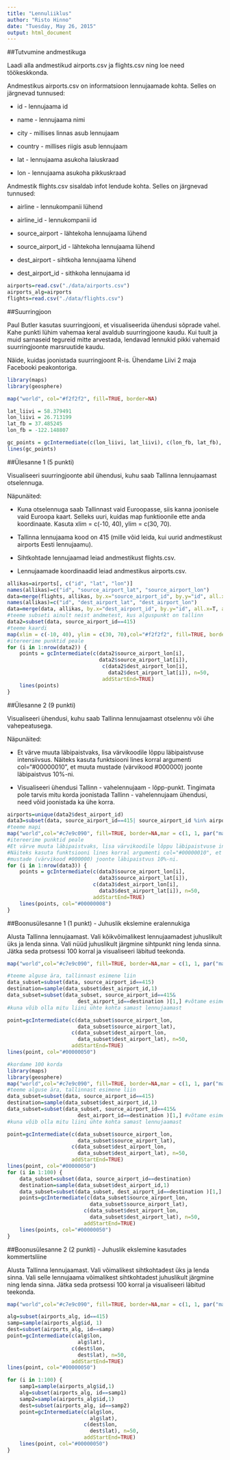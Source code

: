 ```yaml
---
title: "Lennuliiklus"
author: "Risto Hinno"
date: "Tuesday, May 26, 2015"
output: html_document
---
```



##Tutvumine andmestikuga

Laadi alla andmestikud airports.csv ja flights.csv ning loe need töökeskkonda.

Andmestikus airports.csv on informatsioon lennujaamade kohta. Selles on järgnevad tunnused:

- id - lennujaama id

- name - lennujaama nimi

- city - millises linnas asub lennujaam

- country - millises riigis asub lennujaam

- lat - lennujaama asukoha laiuskraad

- lon - lennujaama asukoha pikkuskraad

Andmestik flights.csv sisaldab infot lendude kohta. Selles on järgnevad tunnused:

- airline - lennukompanii lühend

- airline_id - lennukompanii id

- source_airport - lähtekoha lennujaama lühend

- source_airport_id - lähtekoha lennujaama lühend

- dest_airport - sihtkoha lennujaama lühend

- dest_airport_id - sithkoha lennujaama id
```r
airports=read.csv("./data/airports.csv")
airports_alg=airports
flights=read.csv("./data/flights.csv")

```


##Suurringjoon

Paul Butler kasutas suurringjooni, et visualiseerida ühendusi sõprade vahel. Kahe punkti lühim vahemaa keral avaldub suurringjoone kaudu. Kui tuult ja muid sarnaseid tegureid mitte arvestada, lendavad lennukid pikki vahemaid suurringjoonte marsruutide kaudu.

Näide, kuidas joonistada suurringjoont R-is. Ühendame Liivi 2 maja Facebooki peakontoriga.


```r
library(maps)
library(geosphere)

map("world", col="#f2f2f2", fill=TRUE, border=NA)

lat_liivi = 58.379491
lon_liivi = 26.713199
lat_fb = 37.485245
lon_fb = -122.148807

gc_points = gcIntermediate(c(lon_liivi, lat_liivi), c(lon_fb, lat_fb), n=50, addStartEnd=TRUE)
lines(gc_points)

```

##Ülesanne 1 (5 punkti)

Visualiseeri suurringjoonte abil ühendusi, kuhu saab Tallinna lennujaamast otselennuga.

Näpunäited:

- Kuna otselennuga saab Tallinnast vaid Euroopasse, siis kanna joonisele vaid Euroopa kaart. Selleks uuri, kuidas map funktioonile ette anda koordinaate. Kasuta xlim = c(-10, 40), ylim = c(30, 70).

- Tallinna lennujaama kood on 415 (mille võid leida, kui uurid andmestikust airports Eesti lennujaamu).

- Sihtkohtade lennujaamad leiad andmestikust flights.csv.

- Lennujaamade koordinaadid leiad andmestikus airports.csv.

```r
allikas=airports[, c("id", "lat", "lon")]
names(allikas)=c("id", "source_airport_lat", "source_airport_lon")
data=merge(flights, allikas, by.x="source_airport_id", by.y="id", all.x=T, all.y=F)
names(allikas)=c("id", "dest_airport_lat", "dest_airport_lon")
data=merge(data, allikas, by.x="dest_airport_id", by.y="id", all.x=T, all.y=F)
#teeme subseti ainult neist andmetest, kus alguspunkt on tallinn
data2=subset(data, source_airport_id==415)
#teeme kaardi
map(xlim = c(-10, 40), ylim = c(30, 70),col="#f2f2f2", fill=TRUE, border=NA)
#itereerime punktid peale
for (i in 1:nrow(data2)) {
    points = gcIntermediate(c(data2$source_airport_lon[i], 
                              data2$source_airport_lat[i]),
                               c(data2$dest_airport_lon[i], 
                                 data2$dest_airport_lat[i]), n=50, 
                               addStartEnd=TRUE)
    lines(points)
}

```

##Ülesanne 2 (9 punkti)

Visualiseeri ühendusi, kuhu saab Tallinna lennujaamast otselennu või ühe vahepeatusega.

Näpunäited:

- Et värve muuta läbipaistvaks, lisa värvikoodile lõppu läbipaistvuse intensiivsus. Näiteks kasuta funktsiooni lines korral argumenti col="#00000010", et muuta mustade (värvikood #000000) joonte läbipaistvus 10%-ni.

- Visualiseeri ühendusi Tallinn - vahelennujaam - lõpp-punkt. Tingimata pole tarvis mitu korda joonistada Tallinn - vahelennujaam ühendusi, need võid joonistada ka ühe korra.

```r
airports=unique(data2$dest_airport_id)
data3=subset(data, source_airport_id==415| source_airport_id %in% airports)
#teeme mapi
map("world",col="#c7e9c090", fill=TRUE, border=NA,mar = c(1, 1, par("mar")[3], 0.1))
#itereerime punktid peale
#Et värve muuta läbipaistvaks, lisa värvikoodile lõppu läbipaistvuse intensiivsus.
#Näiteks kasuta funktsiooni lines korral argumenti col="#00000010", et muuta 
#mustade (värvikood #000000) joonte läbipaistvus 10%-ni.
for (i in 1:nrow(data3)) {
    points = gcIntermediate(c(data3$source_airport_lon[i], 
                              data3$source_airport_lat[i]),
                            c(data3$dest_airport_lon[i], 
                              data3$dest_airport_lat[i]), n=50, 
                            addStartEnd=TRUE)
    lines(points, col="#00000008")
}
```

##Boonusülesanne 1 (1 punkt) - Juhuslik ekslemine eralennukiga

Alusta Tallinna lennujaamast. Vali kõikvõimalikest lennujaamadest juhuslikult üks ja lenda sinna. Vali nüüd juhuslikult järgmine sihtpunkt ning lenda sinna. Jätka seda protsessi 100 korral ja visualiseeri läbitud teekonda.

```r
map("world",col="#c7e9c090", fill=TRUE, border=NA,mar = c(1, 1, par("mar")[3], 0.1))

#teeme alguse ära, tallinnast esimene liin
data_subset=subset(data, source_airport_id==415)
destination=sample(data_subset$dest_airport_id,1)
data_subset=subset(data_subset, source_airport_id==415&
                       dest_airport_id==destination )[1,] #võtame esimese rea
#kuna võib olla mitu liini ühte kohta samast lennujaamast

point=gcIntermediate(c(data_subset$source_airport_lon, 
                       data_subset$source_airport_lat),
                     c(data_subset$dest_airport_lon, 
                       data_subset$dest_airport_lat), n=50, 
                     addStartEnd=TRUE)
lines(point, col="#00000050")

```

```r

#kordame 100 korda
library(maps)
library(geosphere)
map("world",col="#c7e9c090", fill=TRUE, border=NA,mar = c(1, 1, par("mar")[3], 0.1))
#teeme alguse ära, tallinnast esimene liin
data_subset=subset(data, source_airport_id==415)
destination=sample(data_subset$dest_airport_id,1)
data_subset=subset(data_subset, source_airport_id==415&
                       dest_airport_id==destination )[1,] #võtame esimese rea
#kuna võib olla mitu liini ühte kohta samast lennujaamast

point=gcIntermediate(c(data_subset$source_airport_lon, 
                       data_subset$source_airport_lat),
                     c(data_subset$dest_airport_lon, 
                       data_subset$dest_airport_lat), n=50, 
                     addStartEnd=TRUE)
lines(point, col="#00000050")
for (i in 1:100) {
    data_subset=subset(data, source_airport_id==destination)
    destination=sample(data_subset$dest_airport_id,1)
    data_subset=subset(data_subset, dest_airport_id==destination )[1,]
    points=gcIntermediate(c(data_subset$source_airport_lon, 
                           data_subset$source_airport_lat),
                         c(data_subset$dest_airport_lon, 
                           data_subset$dest_airport_lat), n=50, 
                         addStartEnd=TRUE)
    lines(points, col="#00000050")  
}
```

##Boonusülesanne 2 (2 punkti) - Juhuslik ekslemine kasutades kommertsliine

Alusta Tallinna lennujaamast. Vali võimalikest sihtkohtadest üks ja lenda sinna. Vali selle lennujaama võimalikest sihtkohtadest juhuslikult järgmine ning lenda sinna. Jätka seda protsessi 100 korral ja visualiseeri läbitud teekonda.

```r
map("world",col="#c7e9c090", fill=TRUE, border=NA,mar = c(1, 1, par("mar")[3], 0.1))

alg=subset(airports_alg, id==415)
samp=sample(airports_alg$id, 1)
dest=subset(airports_alg, id==samp)
point=gcIntermediate(c(alg$lon, 
                       alg$lat),
                     c(dest$lon, 
                       dest$lat), n=50, 
                     addStartEnd=TRUE)
lines(point, col="#00000050")

for (i in 1:100) {
    samp1=sample(airports_alg$id,1)
    alg=subset(airports_alg, id==samp1)
    samp2=sample(airports_alg$id,1)
    dest=subset(airports_alg, id==samp2)
    point=gcIntermediate(c(alg$lon, 
                           alg$lat),
                         c(dest$lon, 
                           dest$lat), n=50, 
                         addStartEnd=TRUE)
    lines(point, col="#00000050")
}

```

